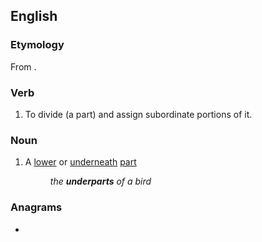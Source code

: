 ==English==

===Etymology===
From {{prefix|en|under|part}}.

===Verb===
{{en-verb}}

# {{lb|en|transitive}} To divide (a part) and assign subordinate portions of it.

===Noun===
{{en-noun}}

# A [[lower]] or [[underneath]] [[part]]
#: ''the '''underparts''' of a bird''

===Anagrams===
* {{anagrams|en|a=adenprrtu|perdurant}}